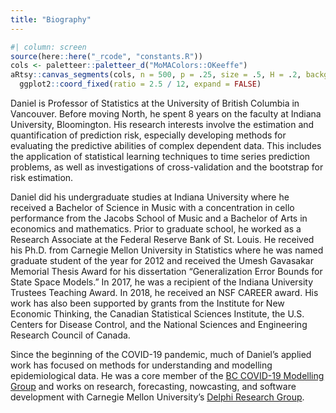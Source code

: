 ```yaml
---
title: "Biography"
---
```


```r
#| column: screen
source(here::here("_rcode", "constants.R"))
cols <- paletteer::paletteer_d("MoMAColors::OKeeffe")
aRtsy::canvas_segments(cols, n = 500, p = .25, size = .5, H = .2, background = body_bg) +
  ggplot2::coord_fixed(ratio = 2.5 / 12, expand = FALSE)
```

Daniel is Professor of Statistics at the University of British 
Columbia in Vancouver. Before moving North, he spent 8 years on the faculty at 
Indiana University, Bloomington. His research interests involve the estimation 
and quantification of prediction risk, especially developing methods for 
evaluating the predictive abilities of complex dependent data. This includes 
the application of statistical learning techniques to time series prediction 
problems, as well as investigations of cross-validation and the bootstrap for 
risk estimation.

Daniel did his undergraduate studies at Indiana University where he received a 
Bachelor of Science in Music with a concentration in cello performance from the 
Jacobs School of Music and a Bachelor of Arts in economics and mathematics. 
Prior to graduate school, he worked as a Research Associate at the Federal 
Reserve Bank of St. Louis. He received his Ph.D. from Carnegie Mellon University
in Statistics where he was named graduate student of the year for 2012 and 
received the Umesh Gavasakar Memorial Thesis Award for his dissertation 
"Generalization Error Bounds for State Space Models." In 2017, he was a 
recipient of the Indiana University Trustees Teaching Award. In 2018, he 
received an NSF CAREER award. His work has also been supported by grants from 
the Institute for New Economic Thinking, the Canadian Statistical Sciences 
Institute, the U.S. Centers for Disease Control, and the National Sciences and 
Engineering Research Council of Canada. 

Since the beginning of the COVID-19 pandemic, much of Daniel's applied work has 
focused on methods for understanding and modelling epidemiological data. He was 
a core member of the [BC COVID-19 Modelling Group](https://bccovid-19group.ca) 
and works on research, forecasting, nowcasting, and software development with 
Carnegie Mellon University's [Delphi Research Group](https://delphi.cmu.edu).
